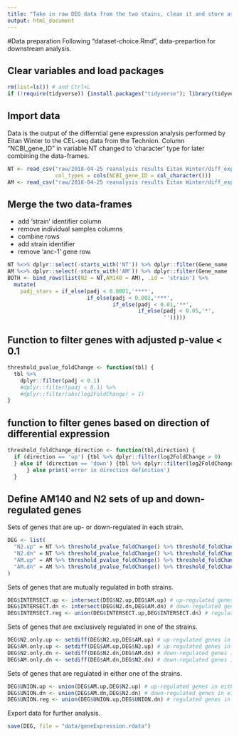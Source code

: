 ```yaml
---
title: "Take in raw DEG data from the two stains, clean it and store as an object for downstream analysis."
output: html_document
---
```

#Data preparation
Following "dataset-choice.Rmd", data-prepartion for downstream analysis.

## Clear variables and load packages
```r
rm(list=ls()) # and Ctrl+L
if (!require(tidyverse)) {install.packages("tidyverse"); library(tidyverse)}
```

## Import data
Data is the output of the differntial gene expression analysis performed by Eitan Winter to the CEL-seq data from the Technion.
Column "NCBI_gene_ID" in variable NT changed to 'character' type for later combining the data-frames.
```r
NT <- read_csv("raw/2018-04-25 reanalysis results Eitan Winter/diff_exp_WT_anc1/WT.EV_WT.anc1_results.csv",
               col_types = cols(NCBI_gene_ID = col_character()))
AM <- read_csv("raw/2018-04-25 reanalysis results Eitan Winter/diff_exp_AM_anc1/AM.EV_AM.anc1_results.csv")
```

## Merge the two data-frames
* add 'strain' identifier column
* remove individual samples columns
* combine rows
* add strain identifier
* remove 'anc-1' gene row.
```r
NT %<>% dplyr::select(-starts_with('NT')) %>% dplyr::filter(Gene_name != "anc-1")
AM %<>% dplyr::select(-starts_with('AM')) %>% dplyr::filter(Gene_name != "anc-1")
BOTH <- bind_rows(list(N2 = NT,AM140 = AM), .id = 'strain') %>%
  mutate(
    padj_stars = if_else(padj < 0.0001,'****',
                         if_else(padj < 0.001,'***',
                                 if_else(padj < 0.01,'**',
                                         if_else(padj < 0.05,'*',
                                                 '')))))

```

## Function to filter genes with adjusted p-value < 0.1 
```r
threshold_pvalue_foldChange <- function(tbl) {
  tbl %>% 
    dplyr::filter(padj < 0.1)
    #dplyr::filter(padj < 0.1) %>%
    #dplyr::filter(abs(log2FoldChange) > 1)
}
```

## function to filter genes based on direction of differential expression
```r
threshold_foldChange_direction <- function(tbl,direction) {
  if (direction == 'up') {tbl %>% dplyr::filter(log2FoldChange > 0)
  } else if (direction == 'down') {tbl %>% dplyr::filter(log2FoldChange < 0)
      } else print('error in direction definition')
  }
```

## Define AM140 and N2 sets of up and down-regulated genes
Sets of genes that are up- or down-regulated in each strain.
```r
DEG <- list(
  "N2.up" = NT %>% threshold_pvalue_foldChange() %>% threshold_foldChange_direction('up') %>% .$'Gene_stable_ID',
  "N2.dn" = NT %>% threshold_pvalue_foldChange() %>% threshold_foldChange_direction('down') %>% .$'Gene_stable_ID',
  "AM.up" = AM %>% threshold_pvalue_foldChange() %>% threshold_foldChange_direction('up') %>% .$'Gene_stable_ID',
  "AM.dn" = AM %>% threshold_pvalue_foldChange() %>% threshold_foldChange_direction('down') %>% .$'Gene_stable_ID'
)
```

Sets of genes that are mutually regulated in both strains.
```r
DEG$INTERSECT.up <- intersect(DEG$N2.up,DEG$AM.up) # up-regulated genes in both N2 and AM140
DEG$INTERSECT.dn <- intersect(DEG$N2.dn,DEG$AM.dn) # down-regulated genes in both N2 and AM140
DEG$INTERSECT.reg <- union(DEG$INTERSECT.up,DEG$INTERSECT.dn) # regulated genes in both of the strains
```

Sets of genes that are exclusively regulated in one of the strains.
```r
DEG$N2.only.up <- setdiff(DEG$N2.up,DEG$AM.up) # up-regulated genes in N2 only
DEG$AM.only.up <- setdiff(DEG$AM.up,DEG$N2.up) # up-regulated genes in AM140 only
DEG$N2.only.dn <- setdiff(DEG$N2.dn,DEG$AM.dn) # down-regulated genes in N2 only
DEG$AM.only.dn <- setdiff(DEG$AM.dn,DEG$N2.dn) # down-regulated genes in AM140 only
```

Sets of genes that are regulated in either one of the strains.
```r
DEG$UNION.up <- union(DEG$AM.up,DEG$N2.up) # up-regulated genes in either of the strains
DEG$UNION.dn <- union(DEG$AM.dn,DEG$N2.dn) # down-regulated genes in either of the strains
DEG$UNION.reg <- union(DEG$UNION.up,DEG$UNION.dn) # regulated genes in either of the strains
```

Export data for further analysis.
```r
save(DEG, file = "data/geneExpression.rdata")
```